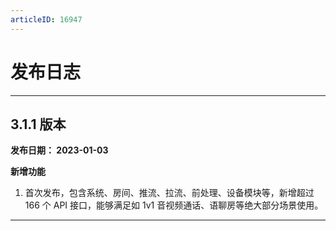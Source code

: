 ```yaml
---
articleID: 16947
---
```



# 发布日志

- - -


## 3.1.1 版本 <a id="3.1.1"></a>

**发布日期： 2023-01-03** 


**新增功能**

1. 首次发布，包含系统、房间、推流、拉流、前处理、设备模块等，新增超过 166 个 API 接口，能够满足如 1v1 音视频通话、语聊房等绝大部分场景使用。

---